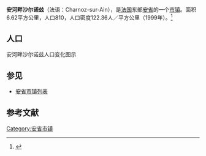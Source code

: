 {{Infobox French commune
|name                    = 安河畔沙尔诺兹
|native name             = Charnoz-sur-Ain
|image flag              = 
|image flag size         = 
|flag legend             = 
|image coat of arms      = 
|image coat of arms size = 
|coat of arms legend     = 
|city motto              = 
|image                   = 
|caption                 = 
|map                     = 
|adjustable map          = 
|time zone               = 
|longitude              = 
|latitude               =  
|arrondissement         =  
|canton                 =  
|subdivisions entry      = 
|subdivisions            = 
|intercommunality        = 
|mayor                   = 
|term                    = 
|elevation m             = 
|area km2                = 6.62
|population             = 810
|population date         = 1999年
|INSEE                  = 01088
|postal code             = 01800
|website                 = 
}}
{{French Commune Map|01088}}
'''安河畔沙尔诺兹'''（法语：Charnoz-sur-Ain），是[[法国|法国]]东部[[安省_(法國)|安省]]的一个[[市镇_(法国)|市镇]]。面积 6.62平方公里，人口810，人口密度122.36人／平方公里（1999年）。<ref name="Statmallen Areal i Frankrikes kommuner">{{cite web|url=http://www.insee.fr/fr/ppp/bases-de-donnees/recensement/populations-legales/france-departements.asp?annee=2009#departements|title=Insee, Populations légales 2009 pour les départements et les collectivités d'outre-mer France métropolitaine et DOM|accessdate=2012-01-30|archive-date=2012-01-08|archive-url=https://web.archive.org/web/20120108000120/http://www.insee.fr/fr/ppp/bases-de-donnees/recensement/populations-legales/france-departements.asp?annee=2009#departements|dead-url=no}}</ref>

== 人口 ==
安河畔沙尔诺兹人口变化图示
{{French Commune Population|01088}}

==参见==
*[[安省市镇列表|安省市镇列表]]

== 参考文献 ==
{{reflist}}

{{安省市鎮}}

[[Category:安省市镇|Category:安省市镇]]